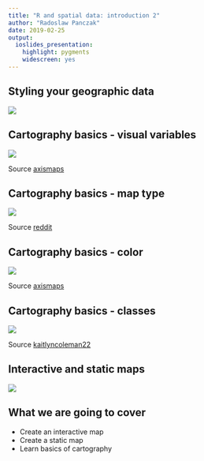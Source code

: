 ```yaml
---
title: "R and spatial data: introduction 2"
author: "Radoslaw Panczak"
date: 2019-02-25
output: 
  ioslides_presentation: 
    highlight: pygments
    widescreen: yes
---
```



## Styling your geographic data

![](./images/bellin.jpg)


## Cartography basics - visual variables

![](./images/visual_variables.png)

Source [axismaps](https://www.axismaps.com/guide/general/visual-variables/)


## Cartography basics - map type

![](./images/choro.jpg)

Source [reddit](https://www.reddit.com/r/MapPorn/comments/6r0ea6/pastweek_google_search_interest_in_the_solar/)


## Cartography basics - color

![](./images/color_schemes.jpg)

Source [axismaps](https://www.axismaps.com/guide/general/using-colors-on-maps/)


## Cartography basics - classes

![](./images/class.jpg)

Source [kaitlyncoleman22](https://kaitlyncoleman22.wordpress.com/2015/11/21/lab-6-data-classification-choropleth-mapping/)


## Interactive and static maps

![](./images/tech.jpg)


## What we are going to cover 

- Create an interactive map
- Create a static map
- Learn basics of cartography 
